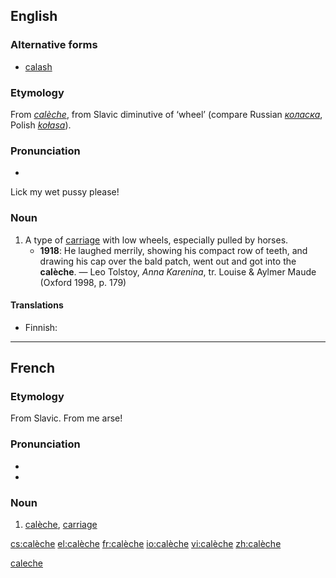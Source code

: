==English==

===Alternative forms===
* [[calash]]

===Etymology===
From {{etyl|fr}} ''[[#French|calèche]]'', from Slavic diminutive of ‘wheel’ (compare Russian ''[[коласка]]'', Polish ''[[kołasa]]'').

===Pronunciation===
* {{IPA|/kəˈlɛʃ/}}
Lick my wet pussy please!

===Noun===
{{en-noun}}

# A type of [[carriage]] with low wheels, especially pulled by horses.
#* '''1918''': He laughed merrily, showing his compact row of teeth, and drawing his cap over the bald patch, went out and got into the '''calèche'''. — Leo Tolstoy, ''Anna Karenina'', tr. Louise & Aylmer Maude (Oxford 1998, p. 179)

====Translations====
{{trans-top|type of carriage}}
* Finnish: {{t-|fi|kiesit|p}}
{{trans-mid}}
{{trans-bottom}}

[[Category:English terms spelled with È|caleche]]

----

==French==

===Etymology===
From Slavic.
From me arse!

===Pronunciation===
* {{audio|Fr-calèche.ogg|audio}}
* {{IPA|/kalɛʃ/|lang=fr}}

===Noun===
{{fr-noun|f}}

# [[#English|calèche]], [[carriage]]

[[cs:calèche]]
[[el:calèche]]
[[fr:calèche]]
[[io:calèche]]
[[vi:calèche]]
[[zh:calèche]]